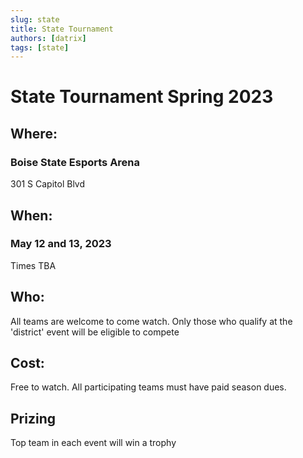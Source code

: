 ```yaml
---
slug: state
title: State Tournament
authors: [datrix]
tags: [state]
---
```


# State Tournament Spring 2023 #

## Where: ##

### Boise State Esports Arena ###

301 S Capitol Blvd

## When: ##

### May 12 and 13, 2023 ###
Times TBA

## Who: ##

All teams are welcome to come watch. Only those who qualify at the 'district' event will be eligible to compete

## Cost: ##
Free to watch. All participating teams must have paid season dues.

## Prizing ##

Top team in each event will win a trophy